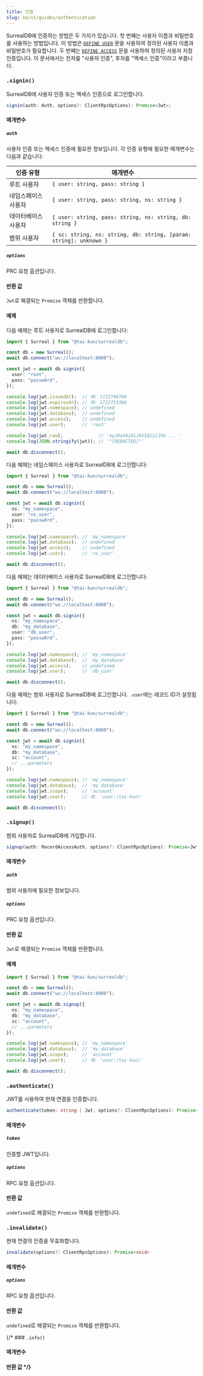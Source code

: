 ```yaml
---
title: 인증
slug: ko/v1/guides/authentication
---
```



SurrealDB에 인증하는 방법은 두 가지가 있습니다. 첫 번째는 사용자 이름과 비밀번호를 사용하는 방법입니다. 이 방법은 [`DEFINE USER`](https://surrealdb.com/docs/surrealdb/surrealql/statements/define/user) 문을 사용하여 정의된 사용자 이름과 비밀번호가 필요합니다. 두 번째는 [`DEFINE ACCESS`](https://surrealdb.com/docs/surrealdb/surrealql/statements/define/access) 문을 사용하여 정의된 사용자 지정 인증입니다. 이 문서에서는 전자를 "사용자 인증", 후자를 "액세스 인증"이라고 부릅니다.

### `.signin()` <Badge variant="instance" /><Badge variant="method" />

SurrealDB에 사용자 인증 또는 액세스 인증으로 로그인합니다.

```ts
signin(auth: Auth, options?: ClientRpcOptions): Promise<Jwt>;
```

#### 매개변수

##### `auth`

사용자 인증 또는 액세스 인증에 필요한 정보입니다. 각 인증 유형에 필요한 매개변수는 다음과 같습니다:

| 인증 유형 | 매개변수 |
| --- | ---|
| 루트 사용자 | `{ user: string, pass: string }` |
| 네임스페이스 사용자 | `{ user: string, pass: string, ns: string }` |
| 데이터베이스 사용자 | `{ user: string, pass: string, ns: string, db: string }` |
| 범위 사용자 | `{ sc: string, ns: string, db: string, [param: string]: unknown }` |

##### `options`

PRC 요청 옵션입니다.

#### 반환 값

`Jwt`로 해결되는 `Promise` 객체를 반환합니다.

#### 예제

다음 예제는 루트 사용자로 SurrealDB에 로그인합니다:

```ts
import { Surreal } from "@tai-kun/surrealdb";

const db = new Surreal();
await db.connect("ws://localhost:8000");

const jwt = await db.signin({
  user: "root",
  pass: "passw0rd",
});

console.log(jwt.issuedAt);  // 예: 1722749786
console.log(jwt.expiresAt); // 예: 1722753386
console.log(jwt.namespace); // undefined
console.log(jwt.database);  // undefined
console.log(jwt.access);    // undefined
console.log(jwt.user);      // 'root'

console.log(jwt.raw);             // 'eyJ0eXAiOiJKV1QiLCJhb ... '
console.log(JSON.stringify(jwt)); // '"[REDACTED]"'

await db.disconnect();
```

다음 예제는 네임스페이스 사용자로 SurrealDB에 로그인합니다:

```ts
import { Surreal } from "@tai-kun/surrealdb";

const db = new Surreal();
await db.connect("ws://localhost:8000");

const jwt = await db.signin({
  ns: "my_namespace",
  user: "ns_user",
  pass: "passw0rd",
});

console.log(jwt.namespace); // 'my_namespace'
console.log(jwt.database);  // undefined
console.log(jwt.access);    // undefined
console.log(jwt.user);      // 'ns_user'

await db.disconnect();
```

다음 예제는 데이터베이스 사용자로 SurrealDB에 로그인합니다:

```ts
import { Surreal } from "@tai-kun/surrealdb";

const db = new Surreal();
await db.connect("ws://localhost:8000");

const jwt = await db.signin({
  ns: "my_namespace",
  db: "my_database",
  user: "db_user",
  pass: "passw0rd",
});

console.log(jwt.namespace); // 'my_namespace'
console.log(jwt.database);  // 'my_database'
console.log(jwt.access);    // undefined
console.log(jwt.user);      // 'db_user'

await db.disconnect();
```

다음 예제는 범위 사용자로 SurrealDB에 로그인합니다. `.user`에는 레코드 ID가 설정됩니다:

```ts
import { Surreal } from "@tai-kun/surrealdb";

const db = new Surreal();
await db.connect("ws://localhost:8000");

const jwt = await db.signin({
  ns: "my_namespace",
  db: "my_database",
  sc: "account",
  // ...parmeters
});

console.log(jwt.namespace); // 'my_namespace'
console.log(jwt.database);  // 'my_database'
console.log(jwt.scope);     // 'account'
console.log(jwt.user);      // 예: 'user:⟨tai-kun⟩'

await db.disconnect();
```

### `.signup()` <Badge variant="instance" /><Badge variant="method" />

범위 사용자로 SurrealDB에 가입합니다.

```ts
signup(auth: RecordAccessAuth, options?: ClientRpcOptions): Promise<Jwt>;
```

#### 매개변수

##### `auth`

범위 사용자에 필요한 정보입니다.

##### `options`

PRC 요청 옵션입니다.

#### 반환 값

`Jwt`로 해결되는 `Promise` 객체를 반환합니다.

#### 예제

```ts
import { Surreal } from "@tai-kun/surrealdb";

const db = new Surreal();
await db.connect("ws://localhost:8000");

const jwt = await db.signup({
  ns: "my_namespace",
  db: "my_database",
  sc: "account",
  // ...parmeters
});

console.log(jwt.namespace); // 'my_namespace'
console.log(jwt.database);  // 'my_database'
console.log(jwt.scope);     // 'account'
console.log(jwt.user);      // 예: 'user:⟨tai-kun⟩'

await db.disconnect();
```

### `.authenticate()` <Badge variant="instance" /><Badge variant="method" />

JWT를 사용하여 현재 연결을 인증합니다.

```ts
authenticate(token: string | Jwt, options?: ClientRpcOptions): Promise<void>
```

#### 매개변수

##### `token`

인증할 JWT입니다.

##### `options`

RPC 요청 옵션입니다.

#### 반환 값

`undefined`로 해결되는 `Promise` 객체를 반환합니다.

### `.invalidate()` <Badge variant="instance" /><Badge variant="method" />

현재 연결의 인증을 무효화합니다.

```ts
invalidate(options?: ClientRpcOptions): Promise<void>
```

#### 매개변수

##### `options`

RPC 요청 옵션입니다.

#### 반환 값

`undefined`로 해결되는 `Promise` 객체를 반환합니다.

{/* ### `.info()` <Badge variant="instance" /><Badge variant="method" />

#### 매개변수

#### 반환 값 */}
